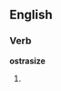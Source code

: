 ==English==

===Verb===
'''ostrasize'''

# {{misspelling of|ostracize}}

{{count page|[[Wiktionary:Page count]]}}